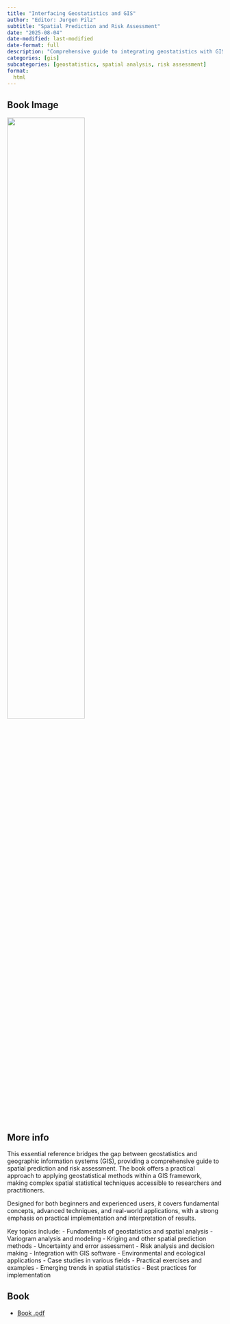 ```yaml
---
title: "Interfacing Geostatistics and GIS"
author: "Editor: Jurgen Pilz"
subtitle: "Spatial Prediction and Risk Assessment"
date: "2025-08-04"
date-modified: last-modified
date-format: full
description: "Comprehensive guide to integrating geostatistics with GIS for spatial analysis"
categories: [gis]
subcategories: [geostatistics, spatial analysis, risk assessment]
format:
  html
---
```


## Book Image

![](/books/InterfacingGeoStatisticsGIS.png){width="60%"}

## More info

This essential reference bridges the gap between geostatistics and geographic information systems (GIS), providing a comprehensive guide to spatial prediction and risk assessment. The book offers a practical approach to applying geostatistical methods within a GIS framework, making complex spatial statistical techniques accessible to researchers and practitioners.

Designed for both beginners and experienced users, it covers fundamental concepts, advanced techniques, and real-world applications, with a strong emphasis on practical implementation and interpretation of results.

Key topics include:
- Fundamentals of geostatistics and spatial analysis
- Variogram analysis and modeling
- Kriging and other spatial prediction methods
- Uncertainty and error assessment
- Risk analysis and decision making
- Integration with GIS software
- Environmental and ecological applications
- Case studies in various fields
- Practical exercises and examples
- Emerging trends in spatial statistics
- Best practices for implementation

## Book

- [Book .pdf](/books/InterfacingGeoStatisticsGIS.pdf){width="60%"}
